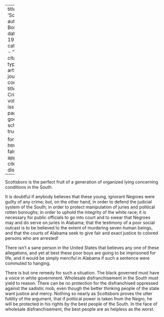 
---
title: 'Scottsboro'
author: Du Bois, W.E.B.
date: May 1933
categories: 
  - ""
citation: 
  type: article-journal
  container-title: The Crisis
  volume: 40
  issue: 5
  page: 117
google-scholar: true

format:
  html:
    toc: false
    appendix-cite-as: display
---


Scottsboro is the perfect fruit of a generation of organized lying concerning conditions in the South.

It is doubtful if anybody believes that these young, ignorant Negroes were guilty of any crime; but, on the other hand, in order to defend the judicial system of the South; in order to protect manipulation of juries and political rotten boroughs; in order to uphold the integrity of the white race; it is necessary for public officials to go into court and to swear that Negroes may and do serve on juries in Alabama; that the testimony of a poor social outcast is to be believed to the extent of murdering seven human beings, and that the courts of Alabama seek to give fair and exact justice to colored persons who are arrested!

There isn't a sane person in the United States that believes any one of these allegations, and yet at best these poor boys are going to be imprisoned for life, and it would be simply merciful in Alabama if such a sentence were commuted to hanging.

There is but one remedy for such a situation. The black governed must have a voice in white government. Wholesale disfranchisement in the South must yield to reason. There can be no protection for the disfranchised oppressed against the sadistic mob, even though the better thinking people of the state want justice and mercy. Nothing so nearly as Scottsboro proves the utter futility of the argument, that if political power is taken from the Negro, he will be protected in his rights by the best people of the South. In the face of wholesale disfranchisement, the best people are as helpless as the worst.

